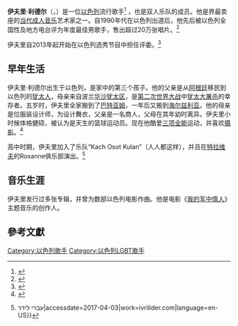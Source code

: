 {{Infobox musical artist
|name = 伊夫里·利德尔
|image  = Ivri Lider 2009 New York City.jpg
|caption =2009年五月， 伊夫里在纽约{{tsl|en|Webster Hall||Webster Hall}}后台
|image_size = 
|background = solo_singer
|birth_date = {{Birth date and age|df=yes|1974|2|10}}
|出生地點=以色列{{tsl|en|Givat Haim||Givat Haim}}
|origin = 以色列[[特拉维夫|特拉维夫]]
|instrument = 演唱、钢琴、吉他
|genre = [[流行摇滚|流行摇滚]]、摇滚、[[当代成人音乐|当代成人音乐]]
|occupation = 歌手、作曲家、音乐节、制作人
|years_active = 1997–至今
|associated_acts = {{tsl|en|The Young Professionals||The Young Professionals}} (TYP) <br>{{tsl|en|Johnny Goldstein||Johnny Goldstein}}
|label = {{tsl|en|Helicon Records||Helicon}}
|website = [http://www.ivrilider.com www.ivrilider.com]
|本名={{tsl|he|עברי לידר||עברי לידר}}|英文名=[[Ivri_Lider|Ivri Lider]]
|國籍={{ISR}}|語言=[[希伯来语|希伯来语]]，[[英语|英语]]
}}

'''伊夫里·利德尔'''（{{lang-he|עברי לידר}}，{{bd|1974年|2月10日}}）是一位[[以色列|以色列]]流行歌手<ref>{{cite web|url=http://cornellsun.com/section/news/content/2012/04/05/pub%E2%80%88event-planning-proves-dif%EF%AC%81cult-student-organizers|title=Pub Event Planning Proves Difficult for Student Organizers|publisher=The Cornell Daily Sun|date=2012-04-05|accessdate=2012-04-27|author=Rabinowitz, Rachel|deadurl=yes|archiveurl=https://web.archive.org/web/20120527190734/http://www.cornellsun.com/section/news/content/2012/04/05/pub%E2%80%88event-planning-proves-dif%EF%AC%81cult-student-organizers|archivedate=2012-05-27}}</ref> ，也是双人乐队{{tsl|en|The Young Professionals||The Young Professionals}}的成员。他是{{tsl|en|Music of Israel|以色列音乐}}界最卖座的[[成人当代音乐|当代成人音乐]]艺术家之一。自1990年代在以色列出道后，他先后被以色列全国性及地方电台评为年度最佳男歌手，售出超过20万张唱片。<ref>{{Cite news|url=https://www.touristisrael.com/ivri-lider-concerts-israel/12302/|title=Ivri Lider Concerts in Tel Aviv, Israel. May 31, 2014|date=2014-01-10|newspaper=Tourist Israel|accessdate=2017-04-03|language=en-US}}</ref>

伊夫里自2013年起开始在以色列选秀节目{{tsl|en|The X Factor Israel||以色列版X音素}}中担任评委。<ref>{{cite web|title=Professional career of Ivri Lider|url=http://reshet.tv/Shows/The_X_Factor_Israel/judges/programcharacter,704/|publisher=Reshet|accessdate=2013-11-09|deadurl=yes|archiveurl=https://web.archive.org/web/20131109193620/http://reshet.tv/Shows/The_X_Factor_Israel/judges/programcharacter,704/|archivedate=2013-11-09}}</ref>

== 早年生活 ==
伊夫里·利德尔出生于以色列{{Link-en|Givat Haim|Givat Haim}}，是家中的第三个孩子。他的父亲是从[[阿根廷|阿根廷]]移民到以色列的[[犹太人|犹太人]]，母亲来自波兰[[華沙猶太區|华沙犹太区]]，是[[第二次世界大战|第二次世界大战]]中[[猶太人大屠殺|犹太大屠杀]]的幸存者。五岁时，伊夫里全家搬到了[[巴特亚姆|巴特亚姆]]，一年后又搬到[[海爾茲利亞|海尔兹利亚]]。他的母亲是位服装设计师，为{{Link-en| Batsheva舞蹈公司| Batsheva Dance Company}}设计舞衣，父亲是一名商人，父母在其年幼时离异。伊夫里小时候体格健硕，被认为是天生的篮球运动员。现在他酷爱[[三项全能|三项全能]]运动，并喜欢[[摄影|摄影]]。<ref>{{Cite news|url=http://www.nyblueprint.com/music/israeli-superstar-ivri-lider-talks-ny-blueprint|title=Israeli Superstar Ivri Lider Talks To NY Blueprint|last=Klausner|first=Maya|date=2017-03-21|newspaper=The New York Blueprint|accessdate=2017-04-03|language=en|archive-url=https://web.archive.org/web/20170403194938/http://www.nyblueprint.com/music/israeli-superstar-ivri-lider-talks-ny-blueprint|archive-date=2017-04-03|dead-url=yes}}</ref>

高中时期，伊夫里加入了乐队“Kach Osot Kulan”（人人都这样），并且在[[特拉维夫|特拉维夫]]的Roxanne俱乐部演出。<ref>{{Cite web|url=http://ivrilider.com/%D7%91%D7%99%D7%95%D7%92%D7%A8%D7%A4%D7%99%D7%94/|title=Biography {{!}} עברי לידר|accessdate=2017-04-03|work=ivrilider.com|language=en-US}}</ref>

== 音乐生涯 ==

伊夫里发行过多张专辑，并曾为数部以色列电影作曲。他是电影《[[我的军中情人|我的军中情人]]》主题音乐的创作人。

==參考文獻==
{{reflist}}

{{normdaten}}
{{DEFAULTSORT:Lider, Ivri}}
[[Category:以色列歌手|Category:以色列歌手]]
[[Category:以色列LGBT歌手|Category:以色列LGBT歌手]]